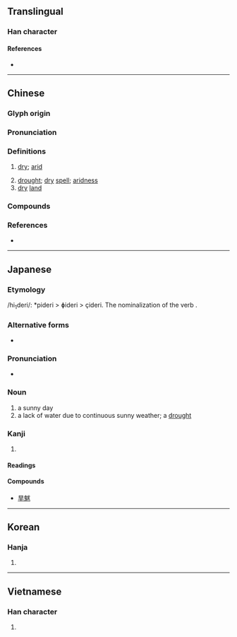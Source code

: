 {{character info/new}}
==Translingual==

===Han character===
{{Han char|rn=72|rad=日|as=03|sn=7|four=60401|canj=AMJ|ids=⿱日干}}

====References====
* {{Han ref|kx=0490.060|dkj=13752|dj=0851.070|hdz=21486.080|uh=65F1|ud=26097|bh=A7F2|bd=42994}}

----

==Chinese==
{{zh-forms}}

===Glyph origin===
{{Han etym}}

===Pronunciation===
{{zh-pron
|m=hàn
|c=hon5
|h=pfs=hôn
|mn=hān/qz:ǒaⁿ/tw,xm,zz:ōaⁿ/tw,xm,zz:hōaⁿ
|mn_note=hān - literary; ǒaⁿ/ōaⁿ/hōaⁿ - vernacular
|mc=y
|oc=y
|ma=y
|cat=a,n
}}

===Definitions===
{{zh-hanzi}}

# {{lb|zh|of [[land]]}} [[dry]]; [[arid]]
# [[drought]]; [[dry]] [[spell]]; [[aridness]]
# [[dry]] [[land]]

===Compounds===
{{zh-der|旱冰|旱船|旱道|旱道兒|旱稻|旱稻兒|旱地|旱季|旱井|旱澇|旱澇保收|旱路|旱年|旱橋|旱情|旱傘|旱生植物|旱獺|旱天|旱田|旱象|旱鴨子|旱煙|旱煙袋|旱秧田|旱災|亢旱|久旱不雨|天旱|乾旱|大旱雲霓|伏旱|旱魃為虐|旱船舞|水旱不收|旱祭|旱苗|撐旱船|旱苗得雨|水旱|水旱碼頭|抗旱|秋旱|旱軍|涔旱|旱麓|旱潦|旱魃|枯旱|旱煙筒|旱性植物|旱天雷|蟲霜水旱|苦旱|遍地荒旱|耐旱|起旱|荒旱|跑旱船}}

===References===
* {{thcwd|3226}}

----

==Japanese==

===Etymology===
/hi<sub>1</sub>deri/: *pideri > ɸideri > çideri. The nominalization of the verb {{m|ja|日照る|tr=hideru}}.

===Alternative forms===
* {{l|ja|日照り}}

===Pronunciation===
* {{IPA|[çideri]|lang=ja}}

===Noun===
{{ja-noun|ひでり}}

# a sunny day
# a lack of water due to continuous sunny weather; a [[drought]]

===Kanji===
{{ja-kanji|grade=|rs=日03}}

# {{defn|lang=ja|sort=日03}}

====Readings====
{{ja-readings
|on=かん
|kun=ひでり-
}}

====Compounds====
* [[旱魃]]

----

==Korean==

===Hanja===
{{ko-hanja|hangeul=한|eumhun=|rv=han|mr=han|y=han}}

# {{defn|lang=ko|sort=日03}}

----

==Vietnamese==

===Han character===
{{vi-hantu|[[hạn]], [[khan]]|rs=日03}}

# {{defn|lang=vi|sort=日03}}